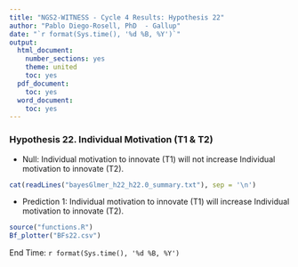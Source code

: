 ---
title: "NGS2-WITNESS - Cycle 4 Results: Hypothesis 22"
author: "Pablo Diego-Rosell, PhD  - Gallup"
date: "`r format(Sys.time(), '%d %B, %Y')`"
output:
  html_document:
    number_sections: yes
    theme: united
    toc: yes
  pdf_document:
    toc: yes
  word_document:
    toc: yes
---

### Hypothesis 22. Individual Motivation (T1 & T2)

- Null: Individual motivation to innovate (T1) will not increase Individual motivation to innovate (T2).

```{r comment=''}
cat(readLines("bayesGlmer_h22_h22.0_summary.txt"), sep = '\n')
```
- Prediction 1: Individual motivation to innovate (T1) will increase Individual motivation to innovate (T2).

```{r, fig.hold='hold', out.width = "50%"}
source("functions.R")
Bf_plotter("BFs22.csv")
```
End Time: `r format(Sys.time(), '%d %B, %Y')`

<br />
<br />
<br />
